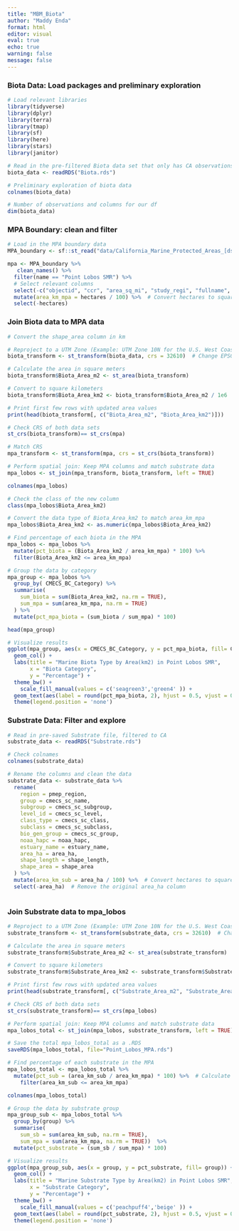 ```yaml
---
title: "MBM_Biota"
author: "Maddy Enda"
format: html
editor: visual
eval: true
echo: true 
warning: false
message: false
---
```


### Biota Data: Load packages and preliminary exploration

```r
# Load relevant libraries
library(tidyverse)
library(dplyr)
library(terra)
library(tmap)
library(sf)
library(here)
library(stars)
library(janitor)
```

```r
# Read in the pre-filtered Biota data set that only has CA observations
biota_data <- readRDS("Biota.rds") 
```

```r
# Preliminary exploration of biota data
colnames(biota_data)

# Number of observations and columns for our df
dim(biota_data)
```

### MPA Boundary: clean and filter

```r
# Load in the MPA boundary data
MPA_boundary <- sf::st_read("data/California_Marine_Protected_Areas_[ds582]")

mpa <- MPA_boundary %>%
   clean_names() %>%
  filter(name == "Point Lobos SMR") %>%
  # Select relevant columns
  select(-c("objectid", "ccr", "area_sq_mi", "study_regi", "fullname", "ccr_int", "shortname","acres", "shape_are", "shape_len")) %>%
  mutate(area_km_mpa = hectares / 100) %>%  # Convert hectares to square km
  select(-hectares)
```

### Join Biota data to MPA data

```r
# Convert the shape_area column in km

# Reproject to a UTM Zone (Example: UTM Zone 10N for the U.S. West Coast)
biota_transform <- st_transform(biota_data, crs = 32610)  # Change EPSG based on your region

# Calculate the area in square meters
biota_transform$Biota_Area_m2 <- st_area(biota_transform)

# Convert to square kilometers
biota_transform$Biota_Area_km2 <- biota_transform$Biota_Area_m2 / 1e6

# Print first few rows with updated area values
print(head(biota_transform[, c("Biota_Area_m2", "Biota_Area_km2")]))
```

```r
# Check CRS of both data sets
st_crs(biota_transform)== st_crs(mpa)

# Match CRS
mpa_transform <- st_transform(mpa, crs = st_crs(biota_transform))

# Perform spatial join: Keep MPA columns and match substrate data
mpa_lobos <- st_join(mpa_transform, biota_transform, left = TRUE)
```

```r
colnames(mpa_lobos)
```

```r
# Check the class of the new column
class(mpa_lobos$Biota_Area_km2)

# Convert the data type of Biota_Area_km2 to match area_km_mpa
mpa_lobos$Biota_Area_km2 <- as.numeric(mpa_lobos$Biota_Area_km2)
```

```r
# Find percentage of each biota in the MPA
mpa_lobos <- mpa_lobos %>%
  mutate(pct_biota = (Biota_Area_km2 / area_km_mpa) * 100) %>%
  filter(Biota_Area_km2 <= area_km_mpa)
```

```r
# Group the data by category
mpa_group <- mpa_lobos %>%
  group_by( CMECS_BC_Category) %>%
  summarise(
    sum_biota = sum(Biota_Area_km2, na.rm = TRUE),  
    sum_mpa = sum(area_km_mpa, na.rm = TRUE)  
  ) %>%
  mutate(pct_mpa_biota = (sum_biota / sum_mpa) * 100)  
```

```r
head(mpa_group)
```

```r
# Visualize results
ggplot(mpa_group, aes(x = CMECS_BC_Category, y = pct_mpa_biota, fill= CMECS_BC_Category)) +
  geom_col() +
  labs(title = "Marine Biota Type by Area(km2) in Point Lobos SMR",
       x = "Biota Category",
       y = "Percentage") +
  theme_bw() +
    scale_fill_manual(values = c('seagreen3','green4' )) +
  geom_text(aes(label = round(pct_mpa_biota, 2), hjust = 0.5, vjust = 0.01)) +
  theme(legend.position = 'none')
```

### Substrate Data: Filter and explore

```r
# Read in pre-saved Substrate file, filtered to CA
substrate_data <- readRDS("Substrate.rds")

# Check colnames
colnames(substrate_data)
```

```r
# Rename the columns and clean the data
substrate_data <- substrate_data %>%
  rename(
    region = pmep_region,
    group = cmecs_sc_name,
    subgroup = cmecs_sc_subgroup,
    level_id = cmecs_sc_level,
    class_type = cmecs_sc_class,  
    subclass = cmecs_sc_subclass,
    bio_gen_group = cmecs_sc_group,
    noaa_hapc = noaa_hapc,
    estuary_name = estuary_name,
    area_ha = area_ha,
    shape_length = shape_length,
    shape_area = shape_area
  ) %>% 
  mutate(area_km_sub = area_ha / 100) %>%  # Convert hectares to square km
  select(-area_ha)  # Remove the original area_ha column
  
```

### Join Substrate data to mpa_lobos

```r
# Reproject to a UTM Zone (Example: UTM Zone 10N for the U.S. West Coast)
substrate_transform <- st_transform(substrate_data, crs = 32610)  # Change EPSG based on your region

# Calculate the area in square meters
substrate_transform$Substrate_Area_m2 <- st_area(substrate_transform)

# Convert to square kilometers
substrate_transform$Substrate_Area_km2 <- substrate_transform$Substrate_Area_m2 / 1e6

# Print first few rows with updated area values
print(head(substrate_transform[, c("Substrate_Area_m2", "Substrate_Area_km2")]))
```

```r
# Check CRS of both data sets
st_crs(substrate_transform)== st_crs(mpa_lobos)

# Perform spatial join: Keep MPA columns and match substrate data
mpa_lobos_total <- st_join(mpa_lobos, substrate_transform, left = TRUE)
```
```r
# Save the total mpa_lobos_total as a .RDS
saveRDS(mpa_lobos_total, file="Point_Lobos_MPA.rds")
```

```r
# Find percentage of each substrate in the MPA
mpa_lobos_total <- mpa_lobos_total %>%
  mutate(pct_sub = (area_km_sub / area_km_mpa) * 100) %>%  # Calculate percentage
    filter(area_km_sub <= area_km_mpa)
```

```r
colnames(mpa_lobos_total)
```

```r
# Group the data by substrate group
mpa_group_sub <- mpa_lobos_total %>%
  group_by(group) %>%
  summarise(
    sum_sb = sum(area_km_sub, na.rm = TRUE),
    sum_mpa = sum(area_km_mpa, na.rm = TRUE))  %>%
  mutate(pct_substrate = (sum_sb / sum_mpa) * 100)
```

```r
# Visualize results
ggplot(mpa_group_sub, aes(x = group, y = pct_substrate, fill= group)) +
  geom_col() +
  labs(title = "Marine Substrate Type by Area(km2) in Point Lobos SMR",
       x = "Substrate Category",
       y = "Percentage") +
  theme_bw() +
    scale_fill_manual(values = c('peachpuff4','beige' )) +
  geom_text(aes(label = round(pct_substrate, 2), hjust = 0.5, vjust = 0.01)) +
  theme(legend.position = 'none')
```



